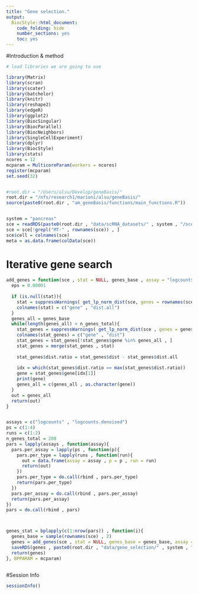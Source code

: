 ```yaml
---
title: "Gene selection."
output:
  BiocStyle::html_document:
    code_folding: hide
    number_sections: yes
    toc: yes  
---
```


#Introduction & method


```r
# load libraries we are going to use

library(Matrix)
library(scran)
library(scater)
library(batchelor)
library(knitr)
library(reshape2)
library(edgeR)
library(ggplot2)
library(BiocSingular)
library(BiocParallel)
library(BiocNeighbors)
library(SingleCellExperiment)
library(dplyr)
library(BiocStyle)
library(stats)
ncores = 12
mcparam = MulticoreParam(workers = ncores)
register(mcparam)
set.seed(32)


#root.dir = "/Users/alsu/Develop/geneBasis/"
root.dir = "/nfs/research1/marioni/alsu/geneBasis/"
source(paste0(root.dir , "am_geneBasis/functions/main_functions.R"))


system = "pancreas"
sce = readRDS(paste0(root.dir , "data/scRNA_datasets/" , system , "/sce_denoised_" , system , ".Rds"))
sce = sce[!grepl("MT-" , rownames(sce)) , ]
sce$cell = colnames(sce)
meta = as.data.frame(colData(sce))


```


# Iterative gene search

```r

add_genes = function(sce , stat = NULL, genes_base , assay = "logcounts", n_genes_total , batch , p){
  eps = 0.00001
    
  if (is.null(stat)){
    stat = suppressWarnings( get_lp_norm_dist(sce, genes = rownames(sce), assay = assay, batch = batch , n.neigh = 5 , nPC = 50 , genes.predict = rownames(sce) , p = p) )
    colnames(stat) = c("gene" , "dist.all")
  }
  genes_all = genes_base
  while(length(genes_all) < n_genes_total){
    stat_genes = suppressWarnings( get_lp_norm_dist(sce , genes = genes_all , assay = assay , batch = batch, n.neigh = 5 , nPC = NULL , genes.predict = rownames(sce) , p = p) )
    colnames(stat_genes) = c("gene" , "dist")   
    stat_genes = stat_genes[!stat_genes$gene %in% genes_all , ] 
    stat_genes = merge(stat_genes , stat)
    
    stat_genes$dist.ratio = stat_genes$dist - stat_genes$dist.all 
      
    idx = which(stat_genes$dist.ratio == max(stat_genes$dist.ratio))
    gene = stat_genes$gene[idx[1]]
    print(gene)
    genes_all = c(genes_all , as.character(gene))
  }
  out = genes_all
  return(out)
}


assays = c("logcounts" , "logcounts.denoised")
ps = c(1:4)
runs = c(1:2)
n_genes_total = 200
pars = lapply(assays , function(assay){
  pars.per_assay = lapply(ps , function(p){
    pars.per_type = lapply(runs , function(run){
      out = data.frame(assay = assay , p = p , run = run)
      return(out)
    })
    pars.per_type = do.call(rbind , pars.per_type)
    return(pars.per_type)
  })
  pars.per_assay = do.call(rbind , pars.per_assay)
  return(pars.per_assay)
}) 
pars = do.call(rbind , pars)



genes_stat = bplapply(c(1:nrow(pars)) , function(i){
  genes_base = sample(rownames(sce) , 2)
  genes = add_genes(sce , stat = NULL, genes_base = genes_base, assay = pars$assay[i], n_genes_total = n_genes_total, batch = "sample", p = pars$p[i])
  saveRDS(genes , paste0(root.dir , "data/gene_selection/" , system , "/" , pars$assay[i] , "_L" , pars$p[i] , "_", pars$run[i], ".Rds"))
  return(genes)
}, BPPARAM = mcparam)



```

#Session Info

```r
sessionInfo()
```
